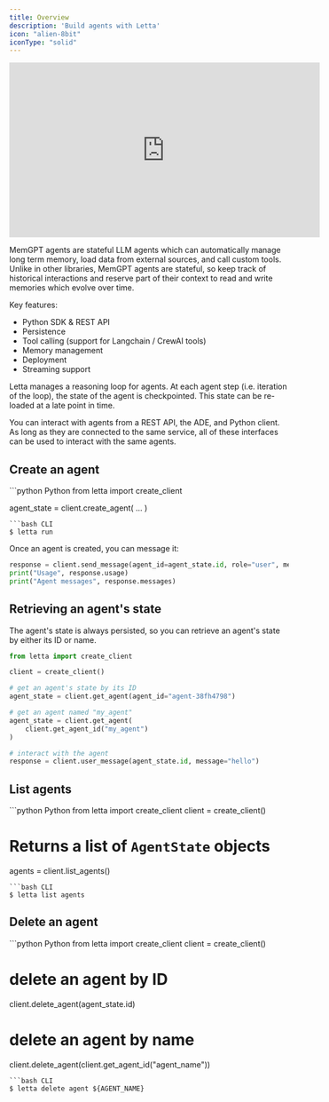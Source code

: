 ```yaml
---
title: Overview 
description: 'Build agents with Letta'
icon: "alien-8bit"
iconType: "solid"
---
```


<iframe
  width="560"
  height="315"
  src="https://www.youtube.com/embed/urETleko4Sc"
  title="YouTube video player"
  frameborder="0"
  allow="accelerometer; autoplay; clipboard-write; encrypted-media; gyroscope; picture-in-picture"
  allowfullscreen
></iframe>

MemGPT agents are stateful LLM agents which can automatically manage long term memory, load data from external sources, and call custom tools. Unlike in other libraries, MemGPT agents are stateful, so keep track of historical interactions and reserve part of their context to read and write memories which evolve over time.


Key features: 
* Python SDK & REST API 
* Persistence 
* Tool calling (support for Langchain / CrewAI tools)
* Memory management 
* Deployment 
* Streaming support 

Letta manages a reasoning loop for agents. At each agent step (i.e. iteration of the loop), the state of the agent is checkpointed. This state can be re-loaded at a late point in time. 

You can interact with agents from a REST API, the ADE, and Python client. As long as they are connected to the same service, all of these interfaces can be used to interact with the same agents. 

## Create an agent 

<CodeGroup>
```python Python
from letta import create_client 

agent_state = client.create_agent( 
    ...
)
```
```bash CLI 
$ letta run 
```
</CodeGroup>

Once an agent is created, you can message it: 
```python Python
response = client.send_message(agent_id=agent_state.id, role="user", message="hello")
print("Usage", response.usage)
print("Agent messages", response.messages)
```


## Retrieving an agent's state 
The agent's state is always persisted, so you can retrieve an agent's state by either its ID or name. 
```python Python
from letta import create_client 

client = create_client() 

# get an agent's state by its ID 
agent_state = client.get_agent(agent_id="agent-38fh4798")

# get an agent named "my_agent"
agent_state = client.get_agent(
    client.get_agent_id("my_agent")
)

# interact with the agent 
response = client.user_message(agent_state.id, message="hello")
```

## List agents 

<CodeGroup>
```python Python
from letta import create_client 
client = create_client()

# Returns a list of `AgentState` objects
agents = client.list_agents() 
```
```bash CLI 
$ letta list agents
```
</CodeGroup>


## Delete an agent 
<CodeGroup>
```python Python
from letta import create_client 
client = create_client()

# delete an agent by ID 
client.delete_agent(agent_state.id)

# delete an agent by name 
client.delete_agent(client.get_agent_id("agent_name"))
```
```bash CLI 
$ letta delete agent ${AGENT_NAME}
```
</CodeGroup>